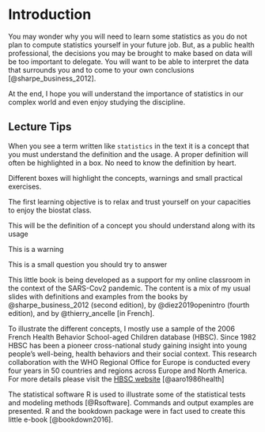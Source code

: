 # Introduction {#introduction}

You may wonder why you will need to learn some statistics as you do not plan to compute statistics yourself in your future job. But, as a public health professional, the decisions you may be brought to make based on data will be too important to delegate. You will want to be able to interpret the data that surrounds you and to come to your own conclusions [@sharpe_business_2012].

At the end, I hope you will understand the importance of statistics in our complex world and even enjoy studying the discipline.

## Lecture Tips

When you see a term written like `statistics` in the text it is a concept that you must understand the definition and the usage. A proper definition will often be highlighted in a box. No need to know the definition by heart.

Different boxes will highlight the concepts, warnings and small practical exercises. 

::: {.objective}
The first learning objective is to relax and trust yourself on your capacities to enjoy the biostat class.
:::

::: {.define}
This will be the definition of a concept you should understand along with its usage 
:::


::: {.caution}
This is a warning
:::

::: {.practice}
This is a small question you should try to answer
:::


This little book is being developed as a support for my online classroom in the context of the SARS-Cov2 pandemic. The content is a mix of my usual slides with definitions and examples from the books by @sharpe_business_2012 (second edition), by @diez2019openintro (fourth edition), and by @thierry_ancelle [in French].

To illustrate the different concepts, I mostly use a sample of the 2006 French Health Behavior School-aged Children database (HBSC). Since 1982 HBSC has been a pioneer cross-national study gaining insight into young people's well-being, health behaviors and their social context. This research collaboration with the WHO Regional Office for Europe is conducted every four years in 50 countries and regions across Europe and North America. For more details please visit the [HBSC website ](http://www.hbsc.org/) [@aaro1986health]


The statistical software R is used to illustrate some of the statistical tests and modeling methods [@Rsoftware]. Commands and output examples are presented. R and the bookdown package were in fact used to create this little e-book [@bookdown2016].  

